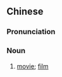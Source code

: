 {{also|电影片}}
==Chinese==
{{zh-forms|s=电影片|type=21}}

===Pronunciation===
{{zh-pron
|m=diànyǐngpiàn,diànyǐngpiān
|cat=n
}}

===Noun===
{{zh-noun}}

# [[movie]]; [[film]]